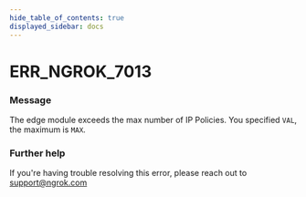 ```yaml
---
hide_table_of_contents: true
displayed_sidebar: docs
---
```



# ERR_NGROK_7013

### Message

The edge module exceeds the max number of IP Policies. You specified `VAL`, the maximum is `MAX`.

<ErrorDetails error="err_ngrok_7013" />

### Further help

If you're having trouble resolving this error, please reach out to [support@ngrok.com](mailto:support@ngrok.com?subject=Help%20with%20ERR_NGROK_7013)
